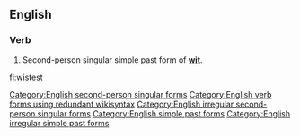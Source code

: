 ==English==

===Verb===
{{head|en}}

# {{context|archaic|lang=en}} Second-person singular simple past form of '''[[wit#Verb|wit]]'''.

[[Category:English second-person singular forms]]
[[Category:English verb forms using redundant wikisyntax]]
[[Category:English irregular second-person singular forms]]
[[Category:English simple past forms]]
[[Category:English irregular simple past forms]]

[[fi:wistest]]